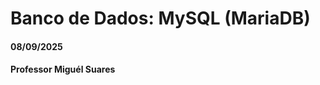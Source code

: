 # Banco de Dados: MySQL (MariaDB)
#### 08/09/2025 {.unnumbered}
#### Professor Miguél Suares {.unnumbered}

